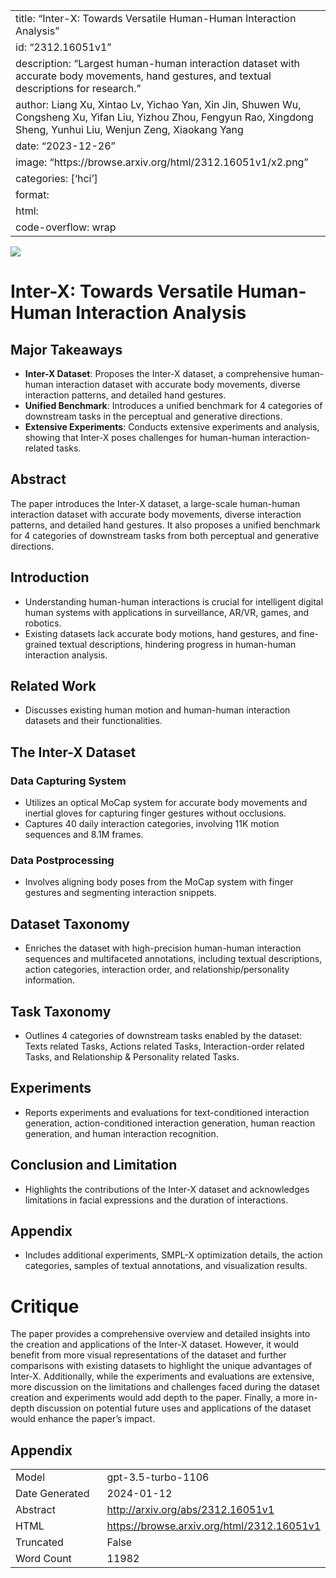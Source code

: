 
---
title: "Inter-X: Towards Versatile Human-Human Interaction Analysis"
id: "2312.16051v1"
description: "Largest human-human interaction dataset with accurate body movements, hand gestures, and textual descriptions for research."
author: Liang Xu, Xintao Lv, Yichao Yan, Xin Jin, Shuwen Wu, Congsheng Xu, Yifan Liu, Yizhou Zhou, Fengyun Rao, Xingdong Sheng, Yunhui Liu, Wenjun Zeng, Xiaokang Yang
date: "2023-12-26"
image: "https://browse.arxiv.org/html/2312.16051v1/x2.png"
categories: ['hci']
format:
  html:
    code-overflow: wrap
---

![](https://browse.arxiv.org/html/2312.16051v1/x2.png)

# Inter-X: Towards Versatile Human-Human Interaction Analysis

## Major Takeaways
- **Inter-X Dataset**: Proposes the Inter-X dataset, a comprehensive human-human interaction dataset with accurate body movements, diverse interaction patterns, and detailed hand gestures.
- **Unified Benchmark**: Introduces a unified benchmark for 4 categories of downstream tasks in the perceptual and generative directions.
- **Extensive Experiments**: Conducts extensive experiments and analysis, showing that Inter-X poses challenges for human-human interaction-related tasks.

## Abstract
The paper introduces the Inter-X dataset, a large-scale human-human interaction dataset with accurate body movements, diverse interaction patterns, and detailed hand gestures. It also proposes a unified benchmark for 4 categories of downstream tasks from both perceptual and generative directions.

## Introduction
- Understanding human-human interactions is crucial for intelligent digital human systems with applications in surveillance, AR/VR, games, and robotics.
- Existing datasets lack accurate body motions, hand gestures, and fine-grained textual descriptions, hindering progress in human-human interaction analysis.

## Related Work
- Discusses existing human motion and human-human interaction datasets and their functionalities.

## The Inter-X Dataset
### Data Capturing System
- Utilizes an optical MoCap system for accurate body movements and inertial gloves for capturing finger gestures without occlusions.
- Captures 40 daily interaction categories, involving 11K motion sequences and 8.1M frames.

### Data Postprocessing
- Involves aligning body poses from the MoCap system with finger gestures and segmenting interaction snippets.

## Dataset Taxonomy
- Enriches the dataset with high-precision human-human interaction sequences and multifaceted annotations, including textual descriptions, action categories, interaction order, and relationship/personality information.

## Task Taxonomy
- Outlines 4 categories of downstream tasks enabled by the dataset: Texts related Tasks, Actions related Tasks, Interaction-order related Tasks, and Relationship & Personality related Tasks.

## Experiments
- Reports experiments and evaluations for text-conditioned interaction generation, action-conditioned interaction generation, human reaction generation, and human interaction recognition.

## Conclusion and Limitation
- Highlights the contributions of the Inter-X dataset and acknowledges limitations in facial expressions and the duration of interactions.

## Appendix
- Includes additional experiments, SMPL-X optimization details, the action categories, samples of textual annotations, and visualization results.

# Critique
The paper provides a comprehensive overview and detailed insights into the creation and applications of the Inter-X dataset. However, it would benefit from more visual representations of the dataset and further comparisons with existing datasets to highlight the unique advantages of Inter-X. Additionally, while the experiments and evaluations are extensive, more discussion on the limitations and challenges faced during the dataset creation and experiments would add depth to the paper. Finally, a more in-depth discussion on potential future uses and applications of the dataset would enhance the paper's impact.

## Appendix

|          |          |
|----------|----------|
| Model     | gpt-3.5-turbo-1106       |
| Date Generated     | 2024-01-12       |
| Abstract | [http://arxiv.org/abs/2312.16051v1](http://arxiv.org/abs/2312.16051v1)        |
| HTML     | [https://browse.arxiv.org/html/2312.16051v1](https://browse.arxiv.org/html/2312.16051v1)       |
| Truncated       | False       |
| Word Count       | 11982       |